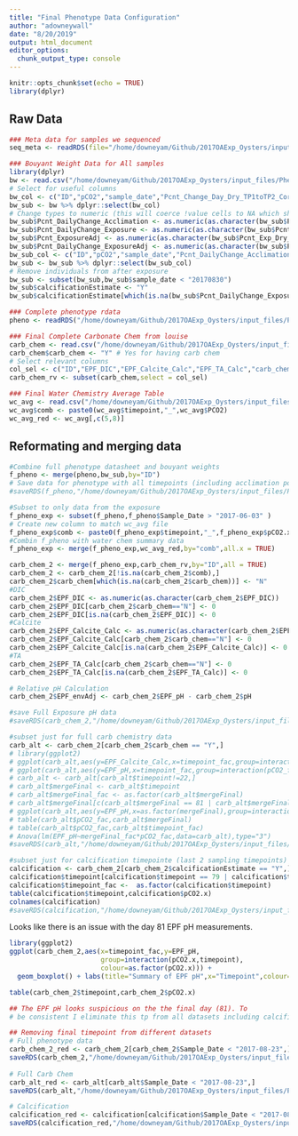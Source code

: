 ```yaml
---
title: "Final Phenotype Data Configuration"
author: "adowneywall"
date: "8/20/2019"
output: html_document
editor_options: 
  chunk_output_type: console
---
```


```r
knitr::opts_chunk$set(echo = TRUE)
library(dplyr)
```

## Raw Data
```r
### Meta data for samples we sequenced
seq_meta <- readRDS(file="/home/downeyam/Github/2017OAExp_Oysters/input_files/meta/metadata_20190811.RData")

### Bouyant Weight Data for All samples
library(dplyr)
bw <- read.csv("/home/downeyam/Github/2017OAExp_Oysters/input_files/Phenotype/EPF/AE17_Exp_2017_CalcificationInfo_20190820_JBR_ADWCopy.csv")
# Select for useful columns
bw_col <- c("ID","pCO2","sample_date","Pcnt_Change_Day_Dry_TP1toTP2_Corrected","Pcnt_Change_Day_Dry_TP2toTP3_Corrected","Pcnt_Exp_Dry_Corrected","Pcnt_Exp_Day_Dry_Corrected")
bw_sub <- bw %>% dplyr::select(bw_col)
# Change types to numeric (this will coerce !value cells to NA which should be fine)
bw_sub$Pcnt_DailyChange_Acclimation <- as.numeric(as.character(bw_sub$Pcnt_Change_Day_Dry_TP1toTP2_Corrected))
bw_sub$Pcnt_DailyChange_Exposure <- as.numeric(as.character(bw_sub$Pcnt_Change_Day_Dry_TP2toTP3_Corrected))
bw_sub$Pcnt_ExposureAdj <- as.numeric(as.character(bw_sub$Pcnt_Exp_Dry_Corrected))
bw_sub$Pcnt_DailyChange_ExposureAdj <- as.numeric(as.character(bw_sub$Pcnt_Exp_Day_Dry_Corrected))
bw_sub_col <- c("ID","pCO2","sample_date","Pcnt_DailyChange_Acclimation","Pcnt_DailyChange_Exposure","Pcnt_ExposureAdj","Pcnt_DailyChange_ExposureAdj")
bw_sub <- bw_sub %>% dplyr::select(bw_sub_col)
# Remove individuals from after exposure
bw_sub <- subset(bw_sub,bw_sub$sample_date < "20170830")
bw_sub$calcificationEstimate <- "Y"
bw_sub$calcificationEstimate[which(is.na(bw_sub$Pcnt_DailyChange_ExposureAdj))] <- "N"

### Complete phenotype rdata
pheno <- readRDS("/home/downeyam/Github/2017OAExp_Oysters/input_files/Phenotype/EPF/full_data_20190811.Rdata")

### Final Complete Carbonate Chem from louise
carb_chem <- read.csv("/home/downeyam/Github/2017OAExp_Oysters/input_files/Phenotype/EPF/Oyster_EPFCarbs_20190816.csv")
carb_chem$carb_chem <- "Y" # Yes for having carb chem
# Select relevant columns
col_sel <- c("ID","EPF_DIC","EPF_Calcite_Calc","EPF_TA_Calc","carb_chem")
carb_chem_rv <- subset(carb_chem,select = col_sel)

### Final Water Chemistry Average Table
wc_avg <- read.csv("/home/downeyam/Github/2017OAExp_Oysters/input_files/WC/avgEnvVariableAtSampleTimepoint_20190811.csv")
wc_avg$comb <- paste0(wc_avg$timepoint,"_",wc_avg$PCO2)
wc_avg_red <- wc_avg[,c(5,8)]
```

## Reformating and merging data
```r
#Combine full phenotype datasheet and bouyant weights
f_pheno <- merge(pheno,bw_sub,by="ID")
# Save data for phenotype with all timepoints (including acclimation poitns)
#saveRDS(f_pheno,"/home/downeyam/Github/2017OAExp_Oysters/input_files/Phenotype/fullTime_SummaryPhenotypeData.RData")

#Subset to only data from the exposure
f_pheno_exp <- subset(f_pheno,f_pheno$Sample_Date > "2017-06-03" )
# Create new column to match wc_avg file
f_pheno_exp$comb <- paste0(f_pheno_exp$timepoint,"_",f_pheno_exp$pCO2.x)
#Combin f_pheno with water chem summary data
f_pheno_exp <- merge(f_pheno_exp,wc_avg_red,by="comb",all.x = TRUE)

carb_chem_2 <- merge(f_pheno_exp,carb_chem_rv,by="ID",all = TRUE)
carb_chem_2 <- carb_chem_2[!is.na(carb_chem_2$comb),]
carb_chem_2$carb_chem[which(is.na(carb_chem_2$carb_chem))] <- "N"
#DIC
carb_chem_2$EPF_DIC <- as.numeric(as.character(carb_chem_2$EPF_DIC))
carb_chem_2$EPF_DIC[carb_chem_2$carb_chem=="N"] <- 0
carb_chem_2$EPF_DIC[is.na(carb_chem_2$EPF_DIC)] <- 0
#Calcite
carb_chem_2$EPF_Calcite_Calc <- as.numeric(as.character(carb_chem_2$EPF_Calcite_Calc))
carb_chem_2$EPF_Calcite_Calc[carb_chem_2$carb_chem=="N"] <- 0
carb_chem_2$EPF_Calcite_Calc[is.na(carb_chem_2$EPF_Calcite_Calc)] <- 0
#TA
carb_chem_2$EPF_TA_Calc[carb_chem_2$carb_chem=="N"] <- 0
carb_chem_2$EPF_TA_Calc[is.na(carb_chem_2$EPF_TA_Calc)] <- 0

# Relative pH Calculation
carb_chem_2$EPF_envAdj <- carb_chem_2$EPF_pH - carb_chem_2$pH

#save Full Exposure pH data
#saveRDS(carb_chem_2,"/home/downeyam/Github/2017OAExp_Oysters/input_files/Phenotype/Exposure_SummaryPhenotypeData.RData")

#subset just for full carb chemistry data
carb_alt <- carb_chem_2[carb_chem_2$carb_chem == "Y",]
# library(ggplot2)
# ggplot(carb_alt,aes(y=EPF_Calcite_Calc,x=timepoint_fac,group=interaction(pCO2_fac,timepoint_fac),colour=pCO2_fac)) + geom_boxplot()
# ggplot(carb_alt,aes(y=EPF_pH,x=timepoint_fac,group=interaction(pCO2_fac,timepoint_fac),colour=pCO2_fac)) + geom_boxplot()
# carb_alt <- carb_alt[carb_alt$timepoint!=22,]
# carb_alt$mergeFinal <- carb_alt$timepoint
# carb_alt$mergeFinal_fac <- as.factor(carb_alt$mergeFinal)
# carb_alt$mergeFinal[c(carb_alt$mergeFinal == 81 | carb_alt$mergeFinal == 79)] <- 80
# ggplot(carb_alt,aes(y=EPF_pH,x=as.factor(mergeFinal),group=interaction(pCO2_fac,mergeFinal),colour=pCO2_fac)) + geom_boxplot()
# table(carb_alt$pCO2_fac,carb_alt$mergeFinal)
# table(carb_alt$pCO2_fac,carb_alt$timepoint_fac)
# Anova(lm(EPF_pH~mergeFinal_fac*pCO2_fac,data=carb_alt),type="3")
#saveRDS(carb_alt,"/home/downeyam/Github/2017OAExp_Oysters/input_files/Phenotype/Exposure_SummaryFullCarbChemData.RData")

#subset just for calcification timepointe (last 2 sampling timepoints)
calcification <- carb_chem_2[carb_chem_2$calcificationEstimate == "Y",]
calcification$timepoint[calcification$timepoint == 79 | calcification$timepoint == 81] <- 80
calcification$timepoint_fac <-  as.factor(calcification$timepoint)
table(calcification$timepoint,calcification$pCO2.x)
colnames(calcification)
#saveRDS(calcification,"/home/downeyam/Github/2017OAExp_Oysters/input_files/Phenotype/SummaryCalcificationData.RData")
```

Looks like there is an issue with the day 81 EPF pH measurements.
```r
library(ggplot2)
ggplot(carb_chem_2,aes(x=timepoint_fac,y=EPF_pH,
                       group=interaction(pCO2.x,timepoint),
                       colour=as.factor(pCO2.x))) +
  geom_boxplot() + labs(title="Summary of EPF pH",x="Timepoint",colour="pCO2")

table(carb_chem_2$timepoint,carb_chem_2$pCO2.x)

## The EPF pH looks suspicious on the the final day (81). To 
# be consistent I eliminate this tp from all datasets including calcification

## Removing final timepoint from different datasets
# Full phenotype data
carb_chem_2_red <- carb_chem_2[carb_chem_2$Sample_Date < "2017-08-23",]
saveRDS(carb_chem_2,"/home/downeyam/Github/2017OAExp_Oysters/input_files/Phenotype/Exposure_SummaryPhenotypeData_without81.RData")
  
# Full Carb Chem
carb_alt_red <- carb_alt[carb_alt$Sample_Date < "2017-08-23",]
saveRDS(carb_alt,"/home/downeyam/Github/2017OAExp_Oysters/input_files/Phenotype/Exposure_SummaryFullCarbChemData_without81.RData")

# Calcification
calcification_red <- calcification[calcification$Sample_Date < "2017-08-23",]
saveRDS(calcification_red,"/home/downeyam/Github/2017OAExp_Oysters/input_files/Phenotype/SummaryCalcificationData_without81.RData")
```
